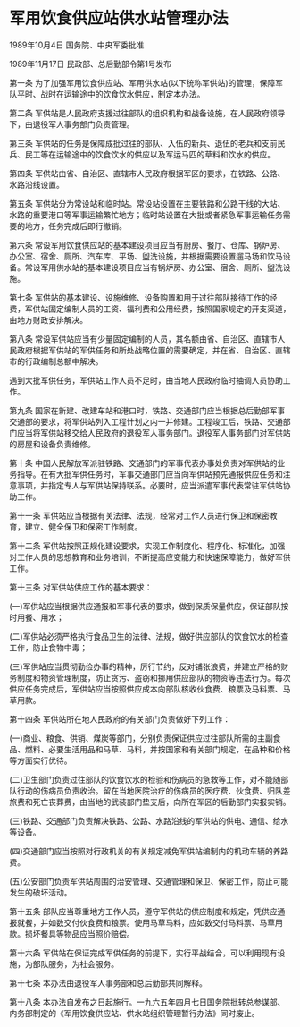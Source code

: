 # 军用饮食供应站供水站管理办法

1989年10月4日 国务院、中央军委批准　

1989年11月17日 民政部、总后勤部令第1号发布　

  

第一条 为了加强军用饮食供应站、军用供水站(以下统称军供站)的管理，保障军队平时、战时在运输途中的饮食饮水供应，制定本办法。

第二条 军供站是人民政府支援过往部队的组织机构和战备设施，在人民政府领导下，由退役军人事务部门负责管理。

第三条 军供站的任务是保障成批过往的部队、入伍的新兵、退伍的老兵和支前民兵、民工等在运输途中的饮食饮水的供应以及军运马匹的草料和饮水的供应。

第四条 军供站由省、自治区、直辖市人民政府根据军区的要求，在铁路、公路、水路沿线设置。

第五条 军供站分为常设站和临时站。常设站设置在主要铁路和公路干线的大站、水路的重要港口等军事运输繁忙地方；临时站设置在大批或者紧急军事运输任务需要的地方，任务完成后即行撤销。

第六条 常设军用饮食供应站的基本建设项目应当有厨房、餐厅、仓库、锅炉房、办公室、宿舍、厕所、汽车库、平场、盥洗设施，并根据需要设置遛马场和饮马设备。常设军用供水站的基本建设项目应当有锅炉房、办公室、宿舍、厕所、盥洗设施。

第七条 军供站的基本建设、设施维修、设备购置和用于过往部队接待工作的经费，军供站固定编制人员的工资、福利费和公用经费，按照国家规定的开支渠道，由地方财政安排解决。

第八条 常设军供站应当有少量固定编制的人员，其名额由省、自治区、直辖市人民政府根据军供站的军供任务和所处战略位置的需要确定，并在省、自治区、直辖市的行政编制总额中解决。

遇到大批军供任务，军供站工作人员不足时，由当地人民政府临时抽调人员协助工作。

第九条 国家在新建、改建车站和港口时，铁路、交通部门应当根据总后勤部军事交通部的要求，将军供站列入工程计划之内一并修建。工程竣工后，铁路、交通部门应当将军供站移交给人民政府的退役军人事务部门。退役军人事务部门对军供站的房屋和设备负责维修。

第十条 中国人民解放军派驻铁路、交通部门的军事代表办事处负责对军供站的业务指导。在有大批军供任务时，军事交通部门应当向军供站预先通报供应任务和注意事项，并指定专人与军供站保持联系。必要时，应当派遣军事代表常驻军供站协助工作。

第十一条 军供站应当根据有关法律、法规，经常对工作人员进行保卫和保密教育，建立、健全保卫和保密工作制度。

第十二条 军供站按照正规化建设要求，实现工作制度化、程序化、标准化，加强对工作人员的思想教育和业务培训，不断提高应变能力和快速保障能力，做好军供工作。

第十三条 对军供站供应工作的基本要求：

(一)军供站应当根据供应通报和军事代表的要求，做到保质保量供应，保证部队按时用餐、用水；

(二)军供站必须严格执行食品卫生的法律、法规，做好供应部队的饮食饮水的检查工作，防止食物中毒；

(三)军供站应当贯彻勤俭办事的精神，厉行节约，反对铺张浪费，并建立严格的财务制度和物资管理制度，防止贪污、盗窃和挪用供应部队的物资等违法行为。每次供应任务完成后，军供站应当按照供应成本向部队核收伙食费、粮票及马料票、马草用款。

第十四条 军供站所在地人民政府的有关部门负责做好下列工作：

(一)商业、粮食、供销、煤炭等部门，分别负责保证供应过往部队所需的主副食品、燃料、必要生活用品和马草、马料，并按国家和有关部门规定，在品种和价格等方面实行优待。

(二)卫生部门负责过往部队的饮食饮水的检验和伤病员的急救等工作，对不能随部队行动的伤病员负责收治。留在当地医院治疗的伤病员的医疗费、伙食费、归队差旅费和死亡丧葬费，由当地的武装部门垫支后，向所在军区的后勤部门实报实销。

(三)铁路、交通部门负责解决铁路、公路、水路沿线的军供站的供电、通信、给水等设备。

(四)交通部门应当按照对行政机关的有关规定减免军供站编制内的机动车辆的养路费。

(五)公安部门负责军供站周围的治安管理、交通管理和保卫、保密工作，防止可能发生的破坏活动。

第十五条 部队应当尊重地方工作人员，遵守军供站的供应制度和规定，凭供应通报就餐，并如数交付伙食费和粮票。使用马草马料，应如数交付马料票、马草用款。损坏餐具等物品应当照价赔偿。

第十六条 军供站在保证完成军供任务的前提下，实行平战结合，可以利用现有设施，为部队服务，为社会服务。

第十七条 本办法由退役军人事务部和总后勤部共同解释。

第十八条 本办法自发布之日起施行。一九六五年四月七日国务院批转总参谋部、内务部制定的《军用饮食供应站、供水站组织管理暂行办法》同时废止。